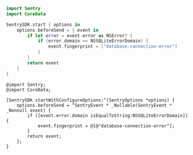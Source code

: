 ```swift
import Sentry
import CoreData

SentrySDK.start { options in
    options.beforeSend = { event in
        if let error = event.error as NSError? {
            if (error.domain == NSSQLiteErrorDomain) {
                event.fingerprint = ["database-connection-error"]
            }
        }
        return event
    }
}
```

``` objc
@import Sentry;
@import CoreData;

[SentrySDK startWithConfigureOptions:^(SentryOptions *options) {
    options.beforeSend = ^SentryEvent * _Nullable(SentryEvent * _Nonnull event) {
        if ([event.error.domain isEqualToString:NSSQLiteErrorDomain]) {
            event.fingerprint = @[@"database-connection-error"];
        }
        return event;
    };
}
```
